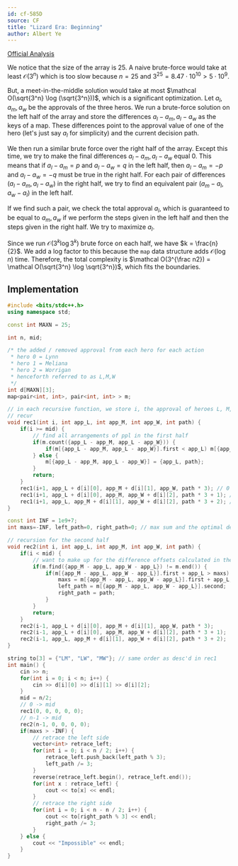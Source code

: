 ```yaml
---
id: cf-585D
source: CF
title: "Lizard Era: Beginning"
author: Albert Ye
---
```


[Official Analysis](https://codeforces.com/blog/entry/20898)

We notice that the size of the array is 25. A naive brute-force would take at least $\mathcal O(3^n)$ which is too slow
because $n = 25$ and $3^25 = 8.47 \cdot 10^10 > 5 \cdot 10^9$. 

But, a meet-in-the-middle solution would take at most $\mathcal O(\sqrt{3^n} \log (\sqrt{3^n}))$,
which is a significant optimization. Let $a_l, a_m, a_w$ be the approvals of the three heros.
We run a brute-force solution on the left half of the array and store the differences $a_l-a_m, a_l-a_w$
as the keys of a map. These differences point to the approval value of one of the hero (let's just say $a_l$
for simplicity) and the current decision path.

We then run a similar brute force over the right half of the array. Except this time, we try to make the final 
differences $a_l-a_m, a_l-a_w$ equal 0. This means that if $a_l-a_m = p$ and $a_l-a_w = q$ in the left half, then
$a_l-a_m = -p$ and $a_l-a_w = -q$ must be true in the right half. For each pair of differences $(a_l-a_m, a_l-a_w)$
in the right half, we try to find an equivalent pair $(a_m-a_l, a_w-a_l)$ in the left half.

If we find such a pair, we check the total approval $a_l$, which is guaranteed to be equal to $a_m, a_w$ if we 
perform the steps given in the left half and then the steps given in the right half. We try to maximize $a_l$.

Since we run $\mathcal O(3^k \log 3^k)$ brute force on each half, we have $k = \frac{n}{2}$. We add a log factor to this
because the `map` data structure adds $\mathcal O(\log n)$ time. Therefore, the total complexity is 
$\mathcal O(3^{\frac n2}) = \mathcal O(\sqrt{3^n} \log \sqrt{3^n})$, which fits the boundaries.


## Implementation

<LanguageSection>
<CPPSection>

```cpp
#include <bits/stdc++.h>
using namespace std;

const int MAXN = 25;

int n, mid;

/* the added / removed approval from each hero for each action
 * hero 0 = Lynn
 * hero 1 = Meliana
 * hero 2 = Worrigan
 * henceforth referred to as L,M,W
 */
int d[MAXN][3];
map<pair<int, int>, pair<int, int> > m;

// in each recursive function, we store i, the approval of heroes L, M, W, and then an integer saving our decision path
// recur
void rec1(int i, int app_L, int app_M, int app_W, int path) {
	if(i >= mid) {
		// find all arrangements of ppl in the first half
		if(m.count({app_L - app_M, app_L - app_W})) {
			if(m[{app_L - app_M, app_L - app_W}].first < app_L) m[{app_L - app_M, app_L - app_W}] = {app_L, path};
		} else {
			m[{app_L - app_M, app_L - app_W}] = {app_L, path};
		}
		return;
	}
	rec1(i+1, app_L + d[i][0], app_M + d[i][1], app_W, path * 3); // 0 - take L, M
	rec1(i+1, app_L + d[i][0], app_M, app_W + d[i][2], path * 3 + 1); // 1 - take L, W
	rec1(i+1, app_L, app_M + d[i][1], app_W + d[i][2], path * 3 + 2); // 2 - take M, W
}

const int INF = 1e9+7;
int maxs=-INF, left_path=0, right_path=0; // max sum and the optimal decision paths for each half

// recursion for the second half
void rec2(int i, int app_L, int app_M, int app_W, int path) {
	if(i < mid) {
		// want to make up for the difference offsets calculated in the first half
		if(m.find({app_M - app_L, app_W - app_L}) != m.end()) {
			if(m[{app_M - app_L, app_W - app_L}].first + app_L > maxs) {
				maxs = m[{app_M - app_L, app_W - app_L}].first + app_L;
				left_path = m[{app_M - app_L, app_W - app_L}].second;
				right_path = path;
			}
		}
		return;
	}
	rec2(i-1, app_L + d[i][0], app_M + d[i][1], app_W, path * 3);
	rec2(i-1, app_L + d[i][0], app_M, app_W + d[i][2], path * 3 + 1);
	rec2(i-1, app_L, app_M + d[i][1], app_W + d[i][2], path * 3 + 2);
}

string to[3] = {"LM", "LW", "MW"}; // same order as desc'd in rec1
int main() {
	cin >> n;
	for(int i = 0; i < n; i++) {
		cin >> d[i][0] >> d[i][1] >> d[i][2];
	}
	mid = n/2;
	// 0 -> mid
	rec1(0, 0, 0, 0, 0);
	// n-1 -> mid
	rec2(n-1, 0, 0, 0, 0);
	if(maxs > -INF) {
		// retrace the left side
		vector<int> retrace_left;
		for(int i = 0; i < n / 2; i++) {
			retrace_left.push_back(left_path % 3);
			left_path /= 3;
		}
		reverse(retrace_left.begin(), retrace_left.end());
		for(int x : retrace_left) {
			cout << to[x] << endl;
		}
		// retrace the right side
		for(int i = 0; i < n - n / 2; i++) {
			cout << to[right_path % 3] << endl;
			right_path /= 3;
		}
	} else {
		cout << "Impossible" << endl;
	}
}
```
</CPPSection>
</LanguageSection>

